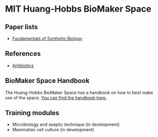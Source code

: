 
# MIT Huang-Hobbs BioMaker Space

## Paper lists
- <a href="https://www.zotero.org/groups/4807977/hhbms/collections/TGYJQNGS" target="_blank" rel="noreferrer">Fundamentals of Synthetic Biology</a>

## References
- [Antibiotics](https://docs.google.com/spreadsheets/d/1dpwHoEVurEOyAWAKf-fYNlAXAEAa2yyRaNeYMViFeMI/edit#gid=0)

## BioMaker Space Handbook
The Huang-Hobbs BioMaker Space has a handbook on how to best make use of the space. <a href="https://tinyurl.com/mwpvafh6" target="_blank" rel="noreferrer">You can find the handbook here.</a>

## Training modules
- <Link to="/microbiology">Microbiology and aseptic technique (in development)</Link>
- <Link to="/tissue-culture">Mammalian cell culture (in development)</Link>
